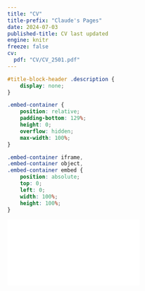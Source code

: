 ```yaml
---
title: "CV"
title-prefix: "Claude's Pages"
date: 2024-07-03
published-title: CV last updated
engine: knitr
freeze: false
cv:
  pdf: "CV/CV_2501.pdf"
---
```


```css
#title-block-header .description {
    display: none;
}
```

```css
.embed-container {
    position: relative;
    padding-bottom: 129%;
    height: 0;
    overflow: hidden;
    max-width: 100%;
}

.embed-container iframe,
.embed-container object,
.embed-container embed {
    position: absolute;
    top: 0;
    left: 0;
    width: 100%;
    height: 100%;
}
```

::: embed-container
<iframe src="`r rmarkdown::metadata$cv$pdf`" style="border: 0.5px">

</iframe>
:::
